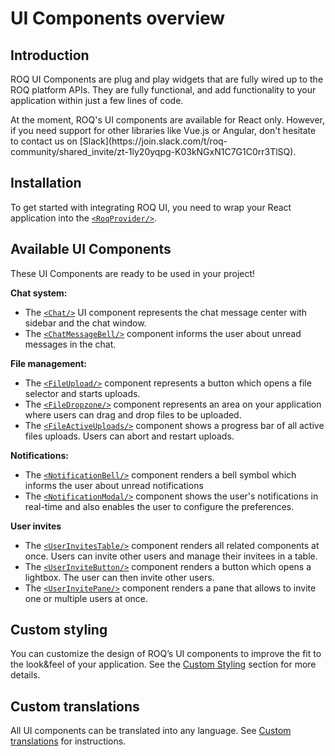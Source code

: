 
# UI Components overview

## Introduction

ROQ UI Components are plug and play widgets that are fully wired up to the ROQ platform APIs.
They are fully functional, and add functionality to your application within just a few lines of code.

<Callout type="info" emoji="ℹ️">
  At the moment, ROQ's UI components are available for React only. However, if you need support for other libraries 
like Vue.js or Angular, don't hesitate to contact us on [Slack](https://join.slack.com/t/roq-community/shared_invite/zt-1ly20yqpg-K03kNGxN1C7G1C0rr3TlSQ).
</Callout>

## Installation

To get started with integrating ROQ UI, you need to wrap your React application into
the [`<RoqProvider/>`](/development-guides/roq-provider).

## Available UI Components

These UI Components are ready to be used in your project!

**Chat system:**

* The [`<Chat/>`](/chat/ui-components#chat) UI component represents the chat message center with sidebar and the chat window.
* The [`<ChatMessageBell/>`](/chat/ui-components#chatmessagebell) component informs the user about unread messages in the chat.

**File management:**

* The [`<FileUpload/>`](/files/ui-components#fileupload) component represents a button which opens a file selector and starts
  uploads.
* The [`<FileDropzone/>`](/files/ui-components#filedropzone) component represents an area on your application where users can drag
  and drop files to be uploaded.
* The [`<FileActiveUploads/>`](/files/ui-components#fileactiveuploads) component shows a progress bar of all active files uploads.
  Users can abort and restart uploads.

**Notifications:**

* The [`<NotificationBell/>`](/notifications/ui-components#notificationbell) component renders a bell symbol which informs the
  user about unread notifications
* The [`<NotificationModal/>`](/notifications/ui-components#notificationmodal) component shows the user's notifications in real-time
  and also enables the user to configure the preferences.

**User invites**

* The [`<UserInvitesTable/>`](/user-invites/user-invites-table) component renders all related components at once. Users
  can invite other users and manage their invitees in a table.
* The [`<UserInviteButton/>`](/user-invites/user-invite-button) component renders a button which opens a lightbox. The user can then invite other users.
* The [`<UserInvitePane/>`](/user-invites/user-invite-pane) component renders a pane that allows to invite one or multiple users at once.

## Custom styling

You can customize the design of ROQ’s UI components to improve the fit to the look&feel of your application. See the
[Custom Styling](/development-guides/custom-styling) section for more details.

## Custom translations

All UI components can be translated into any language.
See [Custom translations](/translations/custom-translations) for instructions.